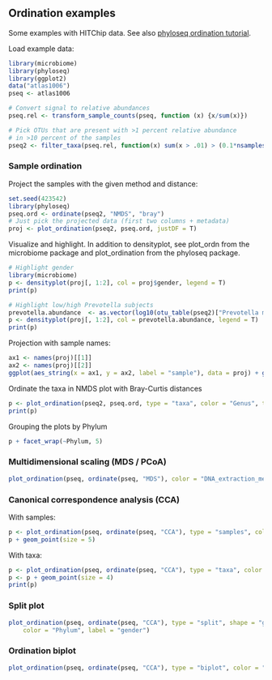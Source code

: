 ## Ordination examples

Some examples with HITChip data. See also [phyloseq ordination tutorial](http://joey711.github.io/phyloseq/plot_ordination-examples.html).

Load example data:

```r
library(microbiome)
library(phyloseq)
library(ggplot2)
data("atlas1006")
pseq <- atlas1006

# Convert signal to relative abundances
pseq.rel <- transform_sample_counts(pseq, function (x) {x/sum(x)})

# Pick OTUs that are present with >1 percent relative abundance 
# in >10 percent of the samples
pseq2 <- filter_taxa(pseq.rel, function(x) sum(x > .01) > (0.1*nsamples(pseq.rel)), TRUE)
```


### Sample ordination

Project the samples with the given method and distance:

```r
set.seed(423542)
library(phyloseq)
pseq.ord <- ordinate(pseq2, "NMDS", "bray")
# Just pick the projected data (first two columns + metadata)
proj <- plot_ordination(pseq2, pseq.ord, justDF = T)
```


Visualize and highlight. In addition to densityplot, see plot_ordn from the microbiome package and plot_ordination from the phyloseq package.

```r
# Highlight gender
library(microbiome)
p <- densityplot(proj[, 1:2], col = proj$gender, legend = T)
print(p)

# Highlight low/high Prevotella subjects
prevotella.abundance  <- as.vector(log10(otu_table(pseq2)["Prevotella melaninogenica et rel.",]) )
p <- densityplot(proj[, 1:2], col = prevotella.abundance, legend = T)
print(p)
```

Projection with sample names:

```r
ax1 <- names(proj)[[1]]
ax2 <- names(proj)[[2]]
ggplot(aes_string(x = ax1, y = ax2, label = "sample"), data = proj) + geom_text(size = 2)
```


Ordinate the taxa in NMDS plot with Bray-Curtis distances

```r
p <- plot_ordination(pseq2, pseq.ord, type = "taxa", color = "Genus", title = "taxa")
print(p)
```

Grouping the plots by Phylum

```r
p + facet_wrap(~Phylum, 5)
```


### Multidimensional scaling (MDS / PCoA)

```r
plot_ordination(pseq, ordinate(pseq, "MDS"), color = "DNA_extraction_method") + geom_point(size = 5)
```


### Canonical correspondence analysis (CCA)

With samples:

```r
p <- plot_ordination(pseq, ordinate(pseq, "CCA"), type = "samples", color = "gender")
p + geom_point(size = 5)
```

With taxa:

```r
p <- plot_ordination(pseq, ordinate(pseq, "CCA"), type = "taxa", color = "Phylum")
p <- p + geom_point(size = 4)
print(p)
```


### Split plot

```r
plot_ordination(pseq, ordinate(pseq, "CCA"), type = "split", shape = "gender", 
    color = "Phylum", label = "gender")
```


### Ordination biplot

```r
plot_ordination(pseq, ordinate(pseq, "CCA"), type = "biplot", color = "Phylum")
```






